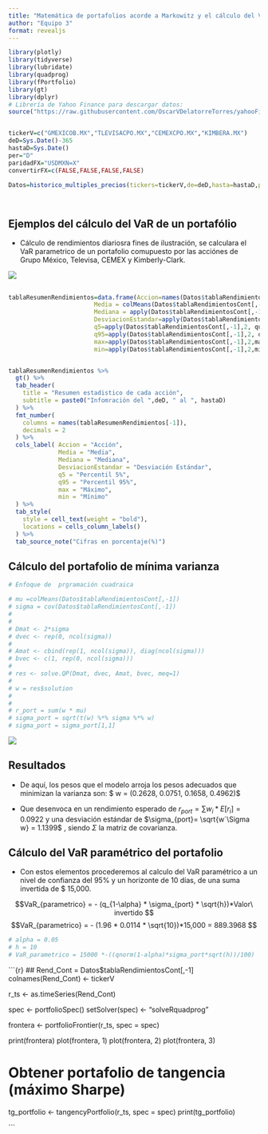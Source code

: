 ```yaml
---
title: "Matemática de portafolios acorde a Markowitz y el cálculo del VaR de un portafolio de acciones."
author: "Equipo 3"
format: revealjs
---
```


```r
library(plotly)
library(tidyverse)
library(lubridate)
library(quadprog)
library(fPortfolio)
library(gt)
library(dplyr)
# Librería de Yahoo Finance para descargar datos:
source("https://raw.githubusercontent.com/OscarVDelatorreTorres/yahooFinance/main/datosMultiplesYahooFinance.R")


tickerV=c("GMEXICOB.MX","TLEVISACPO.MX","CEMEXCPO.MX","KIMBERA.MX")
deD=Sys.Date()-365
hastaD=Sys.Date()
per="D"
paridadFX="USDMXN=X"
convertirFX=c(FALSE,FALSE,FALSE,FALSE)

Datos=historico_multiples_precios(tickers=tickerV,de=deD,hasta=hastaD,periodicidad=per,fxRate=paridadFX,whichToFX=convertirFX)




```
## Ejemplos del cálculo del VaR de un portafólio

-   Cálculo de rendimientos diariosra fines de ilustración, se calculara el VaR parametrico de un portafolio comupuesto por las acciónes de Grupo México, Televisa, CEMEX y Kimberly-Clark.

![](https://raw.githubusercontent.com/MNathaniel4/Admin.Riesgos/refs/heads/main/Imagenes/VaR_mario_2.PNG)


## 
```r
tablaResumenRendimientos=data.frame(Accion=names(Datos$tablaRendimientosCont)[-1],
                        Media = colMeans(Datos$tablaRendimientosCont[,-1]),
                        Mediana = apply(Datos$tablaRendimientosCont[,-1],2,median),
                        DesviacionEstandar=apply(Datos$tablaRendimientosCont[,-1],2,sd),
                        q5=apply(Datos$tablaRendimientosCont[,-1],2, quantile, probs =0.05),
                        q95=apply(Datos$tablaRendimientosCont[,-1],2, quantile, probs=0.95),
                        max=apply(Datos$tablaRendimientosCont[,-1],2,max),
                        min=apply(Datos$tablaRendimientosCont[,-1],2,min))


tablaResumenRendimientos %>%
  gt() %>%
  tab_header(
    title = "Resumen estadistico de cada acción",
    subtitle = paste0("Infomración del ",deD, " al ", hastaD)
  ) %>%
  fmt_number(
    columns = names(tablaResumenRendimientos[-1]),
    decimals = 2
  ) %>%
  cols_label( Accion = "Acción",
              Media = "Media",
              Mediana = "Mediana",
              DesviacionEstandar = "Desviación Estándar",
              q5 = "Percentil 5%",
              q95 = "Percentil 95%",
              max = "Máximo",
              min = "Mínimo"
  ) %>%
  tab_style(
    style = cell_text(weight = "bold"),
    locations = cells_column_labels()
  ) %>%
  tab_source_note("Cifras en porcentaje(%)")


```

## Cálculo del portafolio de mínima varianza

```r

# Enfoque de  prgramación cuadraica

# mu =colMeans(Datos$tablaRendimientosCont[,-1])
# sigma = cov(Datos$tablaRendimientosCont[,-1])
# 
# 
# Dmat <- 2*sigma
# dvec <- rep(0, ncol(sigma))
# 
# Amat <- cbind(rep(1, ncol(sigma)), diag(ncol(sigma)))
# bvec <- c(1, rep(0, ncol(sigma)))
# 
# res <- solve.QP(Dmat, dvec, Amat, bvec, meq=1)
# 
# w = res$solution
# 
# 
# r_port = sum(w * mu)
# sigma_port = sqrt(t(w) %*% sigma %*% w)
# sigma_port = sigma_port[1,1]

```

![](https://raw.githubusercontent.com/MNathaniel4/Admin.Riesgos/refs/heads/main/Imagenes/VaR_mario_1.PNG)

## Resultados
-   De aquí, los pesos que el modelo arroja los pesos adecuados que minimizan la varianza son: 
$ w = (0.2628, 0.0751, 0.1658, 0.4962)$

- Que desenvoca en un rendimiento esperado de  $r_{port} =\sum w_i*E[r_i]=  0.0922$ y una desviación estándar de $\sigma_{port}= \sqrt{w´\Sigma w} = 1.1399$ , siendo $\Sigma$ la matriz de covarianza.


## Cálculo del VaR paramétrico del portafolio
- Con estos elementos procederemos al calculo del VaR paramétrico a un nivel de confianza del 95% y un horizonte de 10 días, de una suma invertida de \$ 15,000.


$$VaR_{parametrico} = - (q_{1-\alpha} * \sigma_{port} * \sqrt{h})*Valor\ invertido $$
$$VaR_{parametrico} = - (1.96 * 0.0114 * \sqrt{10})*15,000 = 889.3968 $$

```r
# alpha = 0.05
# h = 10
# VaR_parametrico = 15000 *-((qnorm(1-alpha)*sigma_port*sqrt(h))/100)

```



```{r} ##
Rend_Cont = Datos$tablaRendimientosCont[,-1]
colnames(Rend_Cont) <- tickerV

r_ts <- as.timeSeries(Rend_Cont)

spec <- portfolioSpec()
setSolver(spec) <- "solveRquadprog"

frontera <- portfolioFrontier(r_ts, spec = spec)

print(frontera)
plot(frontera, 1)
plot(frontera, 2)
plot(frontera, 3)

# Obtener portafolio de tangencia (máximo Sharpe)
tg_portfolio <- tangencyPortfolio(r_ts, spec = spec)
print(tg_portfolio)

```


